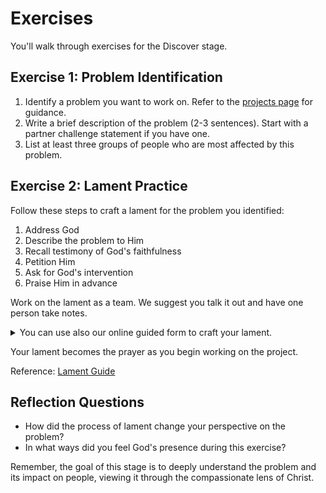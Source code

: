 # Exercises

You'll walk through exercises for the Discover stage.

## Exercise 1: Problem Identification

1. Identify a problem you want to work on. Refer to the [projects page](/prepare/projects) for guidance.
2. Write a brief description of the problem (2-3 sentences). Start with a partner challenge statement if you have one.
3. List at least three groups of people who are most affected by this problem.

## Exercise 2: Lament Practice

Follow these steps to craft a lament for the problem you identified:

1. Address God
2. Describe the problem to Him
3. Recall testimony of God's faithfulness
4. Petition Him
5. Ask for God's intervention
6. Praise Him in advance

Work on the lament as a team. We suggest you talk it out and have one person take notes.

<details>
  <summary>You can use also our online guided form to craft your lament.</summary>

The form walks you through the Lament steps.

<iframe
  src="https://docs.google.com/forms/d/e/1FAIpQLScD4fC-q6MehhlJGR3KwZwIgC3JWsn_ggRRpd9GM3zvYgzIBg/viewform?embedded=true"
  width="640"
  height="480"
  frameborder="0"
  marginheight="0"
  marginwidth="0"
>
  Loading…
</iframe>

<details>
  <summary>(Optional) Copy and customize the Google Form</summary>

Do this if you want to customize and save the results on your Google Drive.

1. **Copy the Form:**
   - Open the [template Google Form](https://docs.google.com/forms/d/1RzNEWu0LICqH6CsLB7dHvXAMINLQJpCgtJNZhj4yT5k/copy).
   - Click "Make a copy."

2. **Customize the Script:**
   - Open the copied Google FOrm.
   - Go to `Extensions` > `Apps Script`.
   - Replace `YOUR_FOLDER_ID` in the `createPDF` function with your own Google Drive folder ID.

3. **Run the `createTrigger` Function:**
   - Select the `createTrigger` function from the dropdown menu and click the run button (play icon).

4. **Authorize the Script:**
   - You will see a dialog that says "Authorization required." Click on "Review Permissions."
   - You will see a warning that says "This app isn't verified."
   - Click on "Advanced."
   - Click on "Go to [your project's name] (unsafe)."
   - Click on "Allow" to grant the necessary permissions.

5. **Test the Form:**
   - Submit a response to the form to ensure the PDF is generated and saved in your specified Google Drive folder.

</details>

</details>

Your lament becomes the prayer as you begin working on the project.

Reference: [Lament Guide](https://drive.google.com/file/d/1CaJWaT1hLZafko-QmEKCZqTIGjPVnkbp/view?usp=sharing)

## Reflection Questions

- How did the process of lament change your perspective on the problem?
- In what ways did you feel God's presence during this exercise?

Remember, the goal of this stage is to deeply understand the problem and its impact on people, viewing it through the compassionate lens of Christ.
